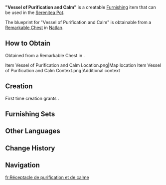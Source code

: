 {{Furnishing Infobox
|id             = 373922
|image          = Item Vessel of Purification and Calm.png
|category       = Landscape
|subcategory    = Small Object
|quality        = 3
|adeptal_energy = 60
|load           = 35
|reduced_load   = 24
|description    = An exquisitely crafted ceramic jar with considerable capacity and a distinctive design reflective of the [[Masters of the Night-Wind]]. Whether used for storage or fermentation, it is highly functional. The jar's unique painted design and its lid, shaped like a [[Iktomisaurus]], are said to possess the power to ward off evil and bring peace. However, aside from its aesthetic appeal, it is no different from an ordinary jar, with its supposed protective powers likely being psychological rather than supernatural.
|blueprint      = Remarkable Chest
}}
'''"Vessel of Purification and Calm"''' is a creatable [[Furnishing]] item that can be used in the [[Serenitea Pot]].

The blueprint for "Vessel of Purification and Calm" is obtainable from a [[Remarkable Chest]] in [[Natlan]].

==How to Obtain==
Obtained from a Remarkable Chest in {{Location|Ochkanatlan}}.
<gallery>
Item Vessel of Purification and Calm Location.png|Map location
Item Vessel of Purification and Calm Context.png|Additional context
</gallery>

==Creation==
First time creation grants {{Item|Trust|24|x=60}}.
{{Recipe
|type = Creation
|time = 14h
|Iron Chunk = 8
|White Iron Chunk = 4
|sort = Iron Chunk;White Iron Chunk
}}

==Furnishing Sets==
{{Craft Usage}}

==Other Languages==
{{Other Languages
|en       = "Vessel of Purification and Calm"
|zhs      = 「祛邪安神之器」
|zhs_rm   = 
|zht      = 「祛邪安神之器」
|zht_rm   = 
|zh_tl    = 
|ja       = 「邪祓神安の器」
|ja_rm    = "Jafutsu Shin'an no Utsuwa"{{Assumed}}
|ja_tl    = 
|ko       = 「정화와 안정의 도자기」
|ko_tl    = 
|es       = Jarrón purificador tranquilizante
|es_tl    = Soothing Purifying Vase
|fr       = Réceptacle de purification et de calme
|fr_tl    = Receptacle of Purification and Calm
|ru       = «Сосуд очищения и покоя»
|ru_tl    = 
|th       = "อุปกรณ์ปัดเป่าสิ่งชั่วร้ายและสงบจิต"
|th_rm    = 
|th_tl    = 
|vi       = Dụng Cụ Trừ Tà An Thần
|vi_tl    = 
|de       = „Apotropäisches Gefäß zum Schutz von Geist und Seele“
|de_tl    = 
|id       = "Wadah Pemurnian dan Ketenangan"
|id_tl    = "Vessel of Purification and Calm"
|pt       = "Recipiente da Purificação e da Calma"
|pt_tl    = 
|tr       = "Arındırma ve Sakinleştirme Kabı"
|tr_tl    = 
|it       = Vaso di calma e purificazione
|it_tl    = 
}}

==Change History==
{{Change History|5.2}}

==Navigation==
{{Furnishing Navbox|exterior}}

[[fr:Réceptacle de purification et de calme]]
